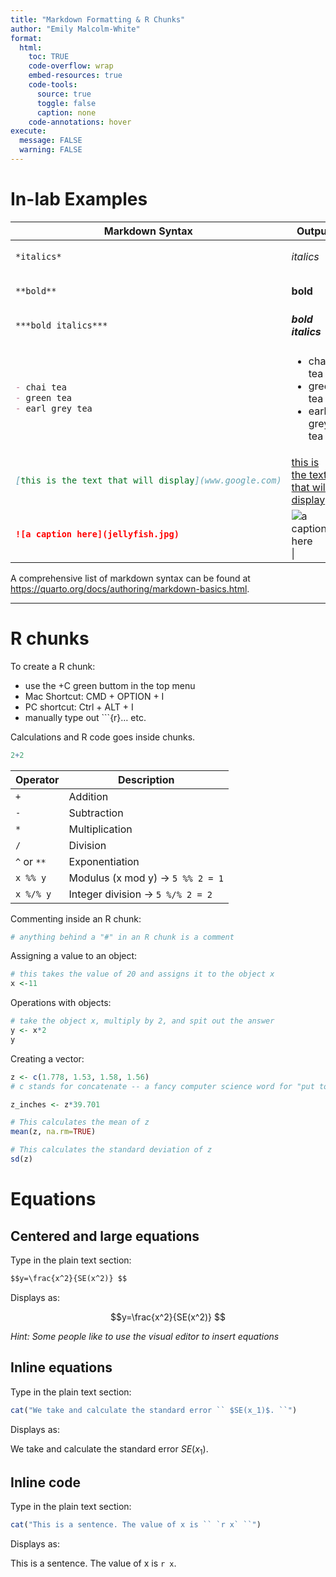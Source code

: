 ```yaml
---
title: "Markdown Formatting & R Chunks"
author: "Emily Malcolm-White"
format:
  html: 
    toc: TRUE
    code-overflow: wrap
    embed-resources: true
    code-tools:
      source: true
      toggle: false
      caption: none
    code-annotations: hover
execute: 
  message: FALSE
  warning: FALSE
---
```





# In-lab Examples

+------------------------------------------------------+------------------------------------------------------+
| Markdown Syntax                                      | Output                                               |
+======================================================+======================================================+
| ``` markdown                                         | *italics*                                            |
| *italics*                                            |                                                      |
| ```                                                  |                                                      |
+------------------------------------------------------+------------------------------------------------------+
| ``` markdown                                         | **bold**                                             |
| **bold**                                             |                                                      |
| ```                                                  |                                                      |
+------------------------------------------------------+------------------------------------------------------+
| ``` markdown                                         | ***bold italics***                                   |
| ***bold italics***                                   |                                                      |
| ```                                                  |                                                      |
+------------------------------------------------------+------------------------------------------------------+
| ``` markdown                                         | -   chai tea                                         |
| - chai tea                                           | -   green tea                                        |
| - green tea                                          | -   earl grey tea                                    |
| - earl grey tea                                      |                                                      |
| ```                                                  |                                                      |
+------------------------------------------------------+------------------------------------------------------+
| ``` markdown                                         | [this is the text that will display](www.google.com) |
| [this is the text that will display](www.google.com) |                                                      |
| ```                                                  |                                                      |
+------------------------------------------------------+------------------------------------------------------+
| ``` markdown                                         | ![a caption here](images/jellyfish.jpeg)           | 
| ![a caption here](jellyfish.jpg)                     |                                                      |
| ```                                                  |                                                      |
+------------------------------------------------------+------------------------------------------------------+

::: {.callout-tip}
A comprehensive list of markdown syntax can be found at [https://quarto.org/docs/authoring/markdown-basics.html](https://quarto.org/docs/authoring/markdown-basics.html). 
:::

------------------------------------------------------------------------

# R chunks

:::{.callout-tip}
To create a R chunk:

- use the +C green buttom in the top menu
- Mac Shortcut: CMD + OPTION + I 
- PC shortcut: Ctrl + ALT + I
- manually type out ```{r}... etc. 

:::


Calculations and R code goes inside chunks. 

```r
2+2
```


| Operator  | Description                          |
|-----------|--------------------------------------|
| `+`       | Addition                            |
| `-`       | Subtraction                         |
| `*`       | Multiplication                      |
| `/`       | Division                            |
| `^` or `**` | Exponentiation                     |
| `x %% y`  | Modulus (x mod y) → `5 %% 2 = 1`    |
| `x %/% y` | Integer division → `5 %/% 2 = 2`    |


Commenting inside an R chunk: 

```r
# anything behind a "#" in an R chunk is a comment
```

Assigning a value to an object: 

```r
# this takes the value of 20 and assigns it to the object x
x <-11
```

Operations with objects: 

```r
# take the object x, multiply by 2, and spit out the answer
y <- x*2
y
```

Creating a vector: 

```r
z <- c(1.778, 1.53, 1.58, 1.56)
# c stands for concatenate -- a fancy computer science word for "put together"

z_inches <- z*39.701

# This calculates the mean of z
mean(z, na.rm=TRUE)

# This calculates the standard deviation of z
sd(z)
```

# Equations

## Centered and large equations

Type in the plain text section: 

``` markdown
$$y=\frac{x^2}{SE(x^2)} $$
```

Displays as: 

$$y=\frac{x^2}{SE(x^2)} $$

*Hint: Some people like to use the visual editor to insert equations*

## Inline equations


Type in the plain text section: 

```r
cat("We take and calculate the standard error `` $SE(x_1)$. ``")
```

Displays as: 

We take and calculate the standard error $SE(x_1)$.

## Inline code


Type in the plain text section: 

```r
cat("This is a sentence. The value of x is `` `r x` ``")
```

Displays as: 

This is a sentence. The value of x is `r x`.




